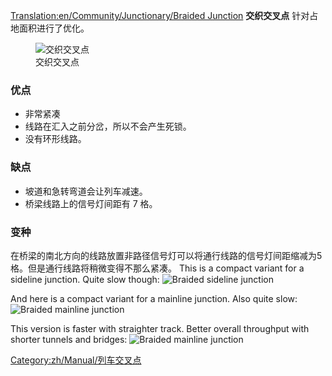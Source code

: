 [[Translation:en/Community/Junctionary/Braided Junction]]
{{zh/Manual/Junctions/导航菜单}}
'''交织交叉点''' 针对占地面积进行了优化。

[[File:en/Community/Junctionary/Ttd.braided.compact.4.png|frame|none|交织交叉点]]

===优点===
*非常紧凑
*线路在汇入之前分岔，所以不会产生死锁。
*没有环形线路。

===缺点===
*坡道和急转弯道会让列车减速。
*桥梁线路上的信号灯间距有 7 格。

===变种===
在桥梁的南北方向的线路放置非路径信号灯可以将通行线路的信号灯间距缩减为5格。但是通行线路将稍微变得不那么紧凑。
{{zh/待办|下列文本待翻译}}
This is a compact variant for a sideline junction.  Quite slow though:
[[File:en/Community/Junctionary/Ttd.braided.side.png|frame|none|Braided sideline junction]]

And here is a compact variant for a mainline junction. Also quite slow:
[[File:en/Community/Junctionary/Ttd.braided.main.png|frame|none|Braided mainline junction]]

This version is faster with straighter track. Better overall throughput with shorter tunnels and bridges:
[[File:en/Community/Junctionary/Ttd.braided.main.2.png|frame|none|Braided mainline junction]]

[[Category:zh/Manual/列车交叉点]]